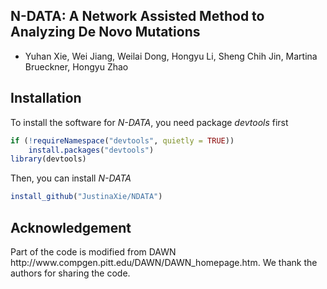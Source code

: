 ## N-DATA: A Network Assisted Method to Analyzing De Novo Mutations
* Yuhan Xie, Wei Jiang, Weilai Dong, Hongyu Li, Sheng Chih Jin, Martina Brueckner, Hongyu Zhao

## Installation
To install the software for *N-DATA*, you need package *devtools* first

```R
if (!requireNamespace("devtools", quietly = TRUE))
    install.packages("devtools")
library(devtools)
```

Then, you can install *N-DATA* 
```R
install_github("JustinaXie/NDATA")
```

## Acknowledgement
Part of the code is modified from DAWN http://www.compgen.pitt.edu/DAWN/DAWN_homepage.htm. We thank the authors for sharing the code.
